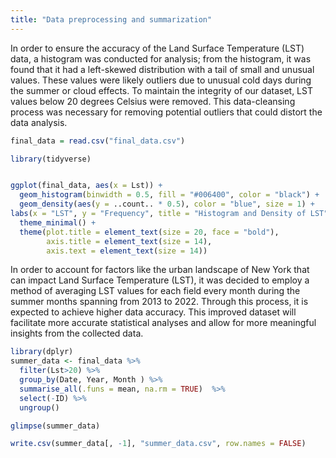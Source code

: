 ```yaml
---
title: "Data preprocessing and summarization"
---
```


In order to ensure the accuracy of the Land Surface Temperature (LST) data, a histogram was conducted for analysis; from the histogram, it was found that it had a left-skewed distribution with a tail of small and unusual values. These values were likely outliers due to unusual cold days during the summer or cloud effects. To maintain the integrity of our dataset, LST values below 20 degrees Celsius were removed. This data-cleansing process was necessary for removing potential outliers that could distort the data analysis.

```r
final_data = read.csv("final_data.csv")
```

```r
library(tidyverse)


ggplot(final_data, aes(x = Lst)) +
  geom_histogram(binwidth = 0.5, fill = "#006400", color = "black") +
  geom_density(aes(y = ..count.. * 0.5), color = "blue", size = 1) +  
labs(x = "LST", y = "Frequency", title = "Histogram and Density of LST") +
  theme_minimal() +
  theme(plot.title = element_text(size = 20, face = "bold"),
        axis.title = element_text(size = 14),
        axis.text = element_text(size = 14))

```

In order to account for factors like the urban landscape of New York that can impact Land Surface Temperature (LST), it was decided to employ a method of averaging LST values for each field every month during the summer months spanning from 2013 to 2022. Through this process, it is expected to achieve higher data accuracy. This improved dataset will facilitate more accurate statistical analyses and allow for more meaningful insights from the collected data.

```r

library(dplyr)
summer_data <- final_data %>%
  filter(Lst>20) %>%
  group_by(Date, Year, Month ) %>%
  summarise_all(.funs = mean, na.rm = TRUE)  %>%
  select(-ID) %>%
  ungroup()

glimpse(summer_data)
```

```r
write.csv(summer_data[, -1], "summer_data.csv", row.names = FALSE)

```
